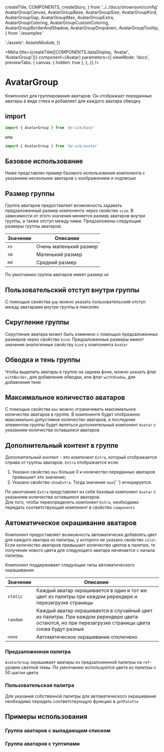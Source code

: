   createTitle,
  COMPONENTS,
  createStory,
} from '../../docs/showroom/config'
  AvatarGroupCanvas,
  AvatarGroupBase,
  AvatarGroupSize,
  AvatarGroupKind,
  AvatarGroupGap,
  AvatarGroupMax,
  AvatarGroupExtra,
  AvatarGroupColoring,
  AvatarGroupCustomColoring,
  AvatarGroupBorderAndShadow,
  AvatarGroupDropdown,
  AvatarGroupTooltip,
} from './examples'


  './assets': AssetsModule,
})

<Meta
  title={createTitle([COMPONENTS.dataDisplay, 'Avatar', 'AvatarGroup'])}
  component={Avatar}
  parameters={{
    viewMode: 'docs',
    previewTabs: {
      canvas: { hidden: true },
    },
  }}
/>

# AvatarGroup

Компонент для группирования аватаров. Он отображает переданные аватары в виде стека и добавляет для каждого аватара обводку

## import

```ts
import { AvatarGroup } from '@v-uik/base'
```

или

```ts
import { AvatarGroup } from '@v-uik/avatar'
```

## Базовое использование

Ниже представлен пример базового использования компонента с указанием нескольких аватаров с изображением и подписью

<Canvas withSource="none">
  <AvatarGroupBase />
</Canvas>

<Source language="tsx" code={RawAvatarGroupBase} />

## Размер группы

Группа аватаров предоставляет возможность задавать предзаложенный размер компонента через свойство `size`. В зависимости от этого значения меняется размер аватаров внутри группы, а также отступ между ними.
Предзаложены следующие размеры группы аватаров:

| Значение        | Описание               |
| --------------- | ---------------------- |
| <code>xs</code> | Очень маленький размер |
| <code>sm</code> | Маленький размер       |
| <code>md</code> | Средний размер         |

По умолчанию группа аватаров имеет размер `md`

<Canvas withSource="none">
  <AvatarGroupSize />
</Canvas>

<Source language="tsx" code={RawAvatarGroupSize} />

## Пользовательский отступ внутри группы

С помощью свойства `gap` можно указать пользовательский отступ между аватарами внутри группы в пикселях

<Canvas withSource="none">
  <AvatarGroupGap />
</Canvas>

<Source language="tsx" code={RawAvatarGroupGap} />

## Скругление группы

Скругление аватара может быть изменено с помощью предзаложенных размеров через свойство `kind`. Предзаложенные размеры имеют значения
аналогичные свойству `kind` у компонента `Avatar`

<Canvas withSource="none">
  <AvatarGroupKind />
</Canvas>

<Source language="tsx" code={RawAvatarGroupKind} />

## Обводка и тень группы

Чтобы выделить аватары в группе на заднем фоне, можно указать флаг `withBorder`, для добавления обводки, или флаг `withShadow`, для добавления тени

<Canvas withSource="none">
  <AvatarGroupBorderAndShadow />
</Canvas>

<Source language="tsx" code={RawAvatarGroupBorderAndShadow} />

## Максимальное количество аватаров

С помощью свойства `max` можно ограничивать максимальное количество аватаров в группе. В компоненте будет отображено
максимально допустимое количество аватаров, а последним элементом группы будет являться дополнительный компонент `Avatar` с указанием количества оставшихся аватаров

<Canvas withSource="none">
  <AvatarGroupMax />
</Canvas>

<Source language="tsx" code={RawAvatarGroupMax} />

## Дополнительный контент в группе

Дополнительный контент - это компонент `Extra`, который отображается справа от группы аватаров. `Extra` отображается если:

<ol>
  <li>
    Указано свойство <code>max</code> больше 0 и количество переданных аватаров
    превышает это значение;
  </li>
  <li>
    Указано свойство <code>showExtra</code>. Тогда значение <code>max</code>{' '}
    игнорируется.
  </li>
</ol>

По умолчанию `Extra` представляет из себя базовый компонент `Avatar` с указанием количества оставшихся аватаров. <br/>
Для того, чтобы переопределить компонент `Extra`, необходимо передать соответствующий компонент в свойство `components`

<Canvas withSource="none">
  <AvatarGroupExtra />
</Canvas>

<Source language="tsx" code={RawAvatarGroupExtra} />

## Автоматическое окрашивание аватаров

Компонент предоставляет возможность автоматически добавлять цвет для каждого аватара из палитры, у которого не указано свойство `color`. Если количество аватаров превышает количество цветов в палитре, то получение нового цвета для следующего аватара начинается с начала палитры.

Компонент поддерживает следующие типы автоматического окрашивания:

| Значение            | Описание                                                                                                                                           |
| ------------------- | -------------------------------------------------------------------------------------------------------------------------------------------------- |
| <code>static</code> | Каждый аватар окрашивается в один и тот же цвет из палитры при каждом ререндере и перезагрузке страницы                                            |
| <code>random</code> | Каждый аватар окрашивается в случайный цвет из палитры. При каждом ререндере цвета остаются, но при перезагрузке страницы цвета снова будут разные |
| <code>none</code>   | Автоматическое окрашивание отключено                                                                                                               |

### Предзаложенная палитра

`AvatarGroup` окрашивает аватары из предзаложенной палитры на `ref`-уровне светлой темы. По умолчанию используются цвета из палитры с 50 шагом цвета

<Canvas withSource="none">
  <AvatarGroupColoring />
</Canvas>

<Source language="tsx" code={RawAvatarGroupColoring} />

### Пользовательская палитра

Для указания собственной палитры для автоматического окрашивания необходимо передать соответствующую функцию в `getPalette`

<Canvas withSource="none">
  <AvatarGroupCustomColoring />
</Canvas>

<Source language="tsx" code={RawAvatarGroupCustomColoring} />

## Примеры использования

### Группа аватаров с выпадающим списком

<Canvas withSource="none">
  <AvatarGroupDropdown />
</Canvas>

<Source language="tsx" code={RawAvatarGroupDropdown} />

### Группа аватаров с тултипами

<Canvas withSource="none">
  <AvatarGroupTooltip />
</Canvas>

<Source language="tsx" code={RawAvatarGroupTooltip} />
